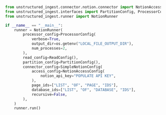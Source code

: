 ```python Python
from unstructured_ingest.connector.notion.connector import NotionAccessConfig, SimpleNotionConfig
from unstructured_ingest.interfaces import PartitionConfig, ProcessorConfig, ReadConfig
from unstructured_ingest.runner import NotionRunner

if __name__ == "__main__":
    runner = NotionRunner(
        processor_config=ProcessorConfig(
            verbose=True,
            output_dir=os.getenv("LOCAL_FILE_OUTPUT_DIR"),
            num_processes=2,
        ),
        read_config=ReadConfig(),
        partition_config=PartitionConfig(),
        connector_config=SimpleNotionConfig(
            access_config=NotionAccessConfig(
                notion_api_key="POPULATE API KEY",
            ),
            page_ids=["LIST", "OF", "PAGE", "IDS"],
            database_ids=["LIST", "OF", "DATABASE", "IDS"],
            recursive=False,
        ),
    )
    runner.run()
```
